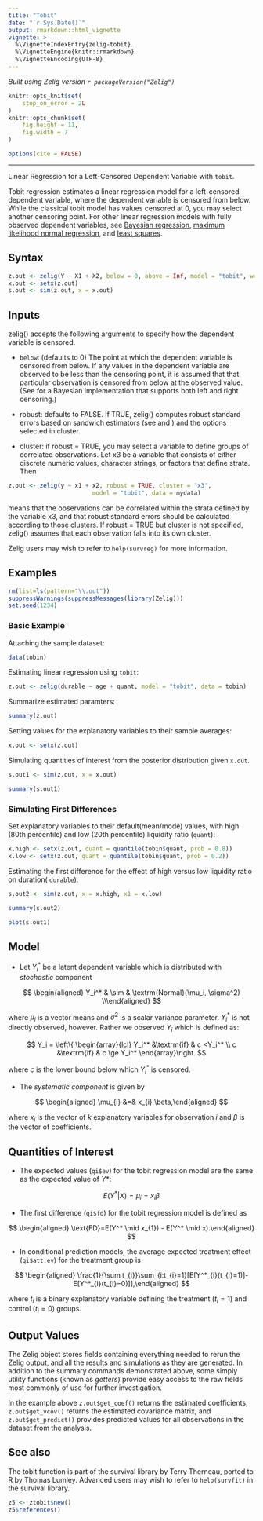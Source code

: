 ```yaml
---
title: "Tobit"
date: "`r Sys.Date()`"
output: rmarkdown::html_vignette
vignette: >
  %\VignetteIndexEntry{zelig-tobit}
  %\VignetteEngine{knitr::rmarkdown}
  %\VignetteEncoding{UTF-8}
---
```


*Built using Zelig version `r packageVersion("Zelig")`*

```r
knitr::opts_knit$set(
    stop_on_error = 2L
)
knitr::opts_chunk$set(
    fig.height = 11,
    fig.width = 7
)

options(cite = FALSE)
```
---

Linear Regression for a Left-Censored Dependent Variable with `tobit`.

Tobit regression estimates a linear regression model for a left-censored
dependent variable, where the dependent variable is censored from below.
While the classical tobit model has values censored at 0, you may select
another censoring point. For other linear regression models with fully
observed dependent variables, see [Bayesian regression](zelig_normalbayes.html), [maximum
likelihood normal regression](zelig_normal.html), and [least squares](zelig_ls.html).

Syntax
------

```r
z.out <- zelig(Y ~ X1 + X2, below = 0, above = Inf, model = "tobit", weights = w, data = mydata)
x.out <- setx(z.out)
s.out <- sim(z.out, x = x.out)
```

Inputs
------

zelig() accepts the following arguments to specify how the dependent
variable is censored.

-  `below`: (defaults to 0) The point at which the dependent variable
   is censored from below. If any values in the dependent variable are
   observed to be less than the censoring point, it is assumed that that
   particular observation is censored from below at the observed value.
   (See for a Bayesian implementation that supports both left and right
   censoring.)

-  robust: defaults to FALSE. If TRUE, zelig() computes robust standard
   errors based on sandwich estimators (see and ) and the options
   selected in cluster.

-  cluster: if robust = TRUE, you may select a variable to define groups
   of correlated observations. Let x3 be a variable that consists of
   either discrete numeric values, character strings, or factors that
   define strata. Then

```r
z.out <- zelig(y ~ x1 + x2, robust = TRUE, cluster = "x3",
                        model = "tobit", data = mydata)
```
   means that the observations can be correlated within the strata
   defined by the variable x3, and that robust standard errors should be
   calculated according to those clusters. If robust = TRUE but cluster
   is not specified, zelig() assumes that each observation falls into
   its own cluster.

Zelig users may wish to refer to `help(survreg)` for more information.

Examples
------

```r
rm(list=ls(pattern="\\.out"))
suppressWarnings(suppressMessages(library(Zelig)))
set.seed(1234)
```

### Basic Example

Attaching the sample dataset:

```r
data(tobin)
```

Estimating linear regression using `tobit`:

```r
z.out <- zelig(durable ~ age + quant, model = "tobit", data = tobin)
```

Summarize estimated paramters:

```r
summary(z.out)
```

Setting values for the explanatory variables to their sample averages:

```r
x.out <- setx(z.out)
```

Simulating quantities of interest from the posterior distribution given `x.out`.

```r
s.out1 <- sim(z.out, x = x.out)
```

```r
summary(s.out1)
```

### Simulating First Differences

Set explanatory variables to their default(mean/mode) values, with
high (80th percentile) and low (20th percentile) liquidity ratio
(`quant`):

```r
x.high <- setx(z.out, quant = quantile(tobin$quant, prob = 0.8))
x.low <- setx(z.out, quant = quantile(tobin$quant, prob = 0.2))
```

Estimating the first difference for the effect of high versus low
liquidity ratio on duration(\ `durable`):

```r
s.out2 <- sim(z.out, x = x.high, x1 = x.low)
```

```r
summary(s.out2)
```

```r
plot(s.out1)
```

Model
------

-  Let $Y_i^*$ be a latent dependent variable which is distributed
   with *stochastic* component


$$
    \begin{aligned}
        Y_i^* & \sim & \textrm{Normal}(\mu_i, \sigma^2) \\\end{aligned}
$$

   where $\mu_i$ is a vector means and $\sigma^2$ is a
   scalar variance parameter. $Y_i^*$ is not directly observed,
   however. Rather we observed $Y_i$ which is defined as:


$$
    Y_i = \left\{
        \begin{array}{lcl}
      Y_i^*  &\textrm{if} & c <Y_i^* \\
      c    &\textrm{if} & c \ge Y_i^*
      \end{array}\right.
$$

   where $c$ is the lower bound below which $Y_i^*$ is
   censored.

-  The *systematic component* is given by


$$
    \begin{aligned}
        \mu_{i} &=& x_{i} \beta,\end{aligned}
$$

   where $x_{i}$ is the vector of $k$ explanatory variables
   for observation $i$ and $\beta$ is the vector of
   coefficients.

Quantities of Interest
------

-  The expected values (`qi$ev`) for the tobit regression model are
   the same as the expected value of $Y*$:


$$
    E(Y^* | X) = \mu_{i} = x_{i} \beta
$$

-  The first difference (`qi$fd`) for the tobit regression model is
   defined as


$$
    \begin{aligned}
        \text{FD}=E(Y^* \mid x_{1}) - E(Y^* \mid x).\end{aligned}
$$

-  In conditional prediction models, the average expected treatment
   effect (`qi$att.ev`) for the treatment group is


$$
    \begin{aligned}
        \frac{1}{\sum t_{i}}\sum_{i:t_{i}=1}[E[Y^*_{i}(t_{i}=1)]-E[Y^*_{i}(t_{i}=0)]],\end{aligned}
$$

   where $t_{i}$ is a binary explanatory variable defining the
   treatment ($t_{i}=1$) and control ($t_{i}=0$) groups.

Output Values
------

The Zelig object stores fields containing everything needed to
rerun the Zelig output, and all the results and simulations as they are generated.
In addition to the summary commands demonstrated above, some simply utility
functions (known as *getters*) provide easy access to the raw fields most
commonly of use for further investigation.

In the example above `z.out$get_coef()` returns the estimated coefficients, `z.out$get_vcov()` returns the estimated covariance matrix, and `z.out$get_predict()` provides predicted values for all observations in the dataset from the analysis.

See also
------

The tobit function is part of the survival library by Terry Therneau,
ported to R by Thomas Lumley. Advanced users may wish to refer to
`help(survfit)` in the survival library.

```r
z5 <- ztobit$new()
z5$references()
```
